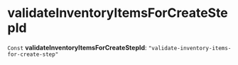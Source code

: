 
# validateInventoryItemsForCreateStepId

 `Const` **validateInventoryItemsForCreateStepId**: `"validate-inventory-items-for-create-step"`
